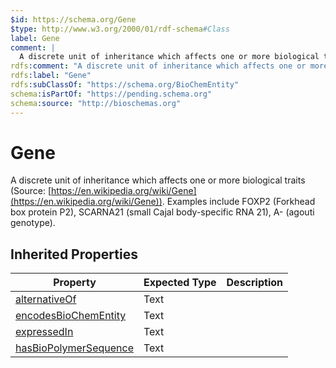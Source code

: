 ```yaml
---
$id: https://schema.org/Gene
$type: http://www.w3.org/2000/01/rdf-schema#Class
label: Gene
comment: |
  A discrete unit of inheritance which affects one or more biological traits (Source: [https://en.wikipedia.org/wiki/Gene](https://en.wikipedia.org/wiki/Gene)). Examples include FOXP2 (Forkhead box protein P2), SCARNA21 (small Cajal body-specific RNA 21), A- (agouti genotype).
rdfs:comment: "A discrete unit of inheritance which affects one or more biological traits (Source: [https://en.wikipedia.org/wiki/Gene](https://en.wikipedia.org/wiki/Gene)). Examples include FOXP2 (Forkhead box protein P2), SCARNA21 (small Cajal body-specific RNA 21), A- (agouti genotype)."
rdfs:label: "Gene"
rdfs:subClassOf: "https://schema.org/BioChemEntity"
schema:isPartOf: "https://pending.schema.org"
schema:source: "http://bioschemas.org"
---
```


# Gene

A discrete unit of inheritance which affects one or more biological traits (Source: [https://en.wikipedia.org/wiki/Gene](https://en.wikipedia.org/wiki/Gene)). Examples include FOXP2 (Forkhead box protein P2), SCARNA21 (small Cajal body-specific RNA 21), A- (agouti genotype).

## Inherited Properties

| Property | Expected Type | Description |
| --- | --- | --- |
| [alternativeOf](https://schema.org/alternativeOf) | Text |  |
| [encodesBioChemEntity](https://schema.org/encodesBioChemEntity) | Text |  |
| [expressedIn](https://schema.org/expressedIn) | Text |  |
| [hasBioPolymerSequence](https://schema.org/hasBioPolymerSequence) | Text |  |

